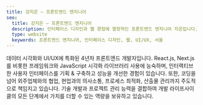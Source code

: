 ```yaml
---
title: 강지은 — 프론트엔드 엔지니어
seo:
  title: 강지은 — 프론트엔드 엔지니어
  description: 인터페이스 디자인과 웹 경험에 열정적인 프론트엔드 엔지니어 지은입니다.
  type: website
  keywords: 프론트엔드 엔지니어, 인터페이스 디자인, 웹, UI/UX, 서울
---
```


데이터 시각화와  UI/UX에 특화된 4년차 프론트엔드 개발자입니다. React.js, Next.js를 비롯한 프레임워크와 JavaScript 시각화 라이브러리 사용에 능숙하며, 인터랙티브한 사용자 인터페이스를 기획 & 구축하고 성능을 개선한 경험이 있습니다. 또한, 코딩을 넘어 외주업체와의 협업, 현업과의 의사소통, 프로세스 최적화, 산출물 관리까지 주도적으로 책임지고 있습니다. 기술 개발과 프로젝트 관리 능력을 결합하여 개발 라이프사이클의 모든 단계에서 가치를 더할 수 있는 역량을 보유하고 있습니다.
